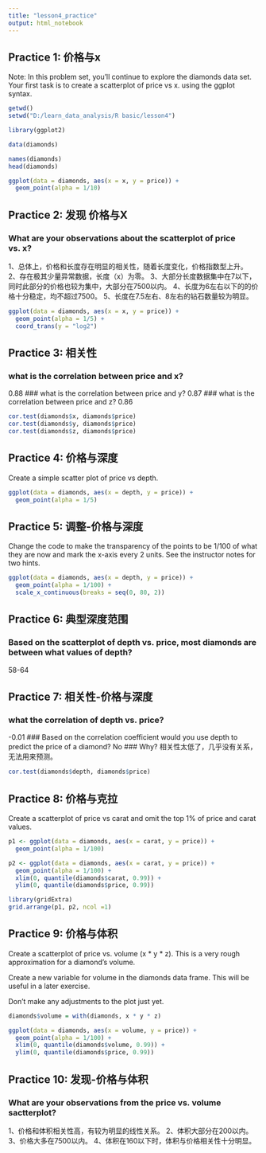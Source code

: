 ```yaml
---
title: "lesson4_practice"
output: html_notebook
---
```


## Practice 1: 价格与x

Note:
In this problem set, you'll continue to explore the diamonds data set.
Your first task is to create a scatterplot of price vs x. using the ggplot syntax.

```r
getwd()
setwd("D:/learn_data_analysis/R basic/lesson4")

library(ggplot2)

data(diamonds)

names(diamonds)
head(diamonds)

ggplot(data = diamonds, aes(x = x, y = price)) +
  geom_point(alpha = 1/10)
```

## Practice 2: 发现 价格与X

### What are your observations about the scatterplot of price vs. x?
1、总体上，价格和长度存在明显的相关性，随着长度变化，价格指数型上升。
2、存在极其少量异常数据，长度（x）为零。
3、大部分长度数据集中在7以下，同时此部分的价格也较为集中，大部分在7500以内。
4、长度为6左右以下的的价格十分稳定，均不超过7500。
5、长度在7.5左右、8左右的钻石数量较为明显。

```r
ggplot(data = diamonds, aes(x = x, y = price)) +
  geom_point(alpha = 1/5) +
  coord_trans(y = "log2")

```

## Practice 3: 相关性

### what is the correlation between price and x?
0.88
### what is the correlation between price and y?
0.87
### what is the correlation between price and z?
0.86

```r
cor.test(diamonds$x, diamonds$price)
cor.test(diamonds$y, diamonds$price)
cor.test(diamonds$z, diamonds$price)
```

## Practice 4: 价格与深度

Create a simple scatter plot of price vs depth.

```r
ggplot(data = diamonds, aes(x = depth, y = price)) +
  geom_point(alpha = 1/5)

```

## Practice 5: 调整-价格与深度

Change the code to make the transparency of the points to be 1/100 of what they are now and mark the x-axis every 2 units. See the instructor notes for two hints.

```r
ggplot(data = diamonds, aes(x = depth, y = price)) +
  geom_point(alpha = 1/100) +
  scale_x_continuous(breaks = seq(0, 80, 2))

```


## Practice 6: 典型深度范围

### Based on the scatterplot of depth vs. price, most diamonds are between what values of depth?
58-64


## Practice 7: 相关性-价格与深度

### what the correlation of depth vs. price?
-0.01
### Based on the correlation coefficient would you use depth to predict the price of a diamond?
No
### Why?
相关性太低了，几乎没有关系，无法用来预测。

```r
cor.test(diamonds$depth, diamonds$price)
```


## Practice 8: 价格与克拉

Create a scatterplot of price vs carat and omit the top 1% of price and carat values.

```r
p1 <- ggplot(data = diamonds, aes(x = carat, y = price)) +
  geom_point(alpha = 1/100)

p2 <- ggplot(data = diamonds, aes(x = carat, y = price)) +
  geom_point(alpha = 1/100) +
  xlim(0, quantile(diamonds$carat, 0.99)) +
  ylim(0, quantile(diamonds$price, 0.99))

library(gridExtra)
grid.arrange(p1, p2, ncol =1)

```

## Practice 9: 价格与体积

Create a scatterplot of price vs. volume (x * y * z).
This is a very rough approximation for a diamond's volume.

Create a new variable for volume in the diamonds data frame.
This will be useful in a later exercise.

Don't make any adjustments to the plot just yet.

```r
diamonds$volume = with(diamonds, x * y * z)

ggplot(data = diamonds, aes(x = volume, y = price)) +
  geom_point(alpha = 1/100) +
  xlim(0, quantile(diamonds$volume, 0.99)) +
  ylim(0, quantile(diamonds$price, 0.99)) 
```

## Practice 10: 发现-价格与体积

### What are your observations from the price vs. volume sactterplot?
1、价格和体积相关性高，有较为明显的线性关系。
2、体积大部分在200以内。
3、价格大多在7500以内。
4、体积在160以下时，体积与价格相关性十分明显。
